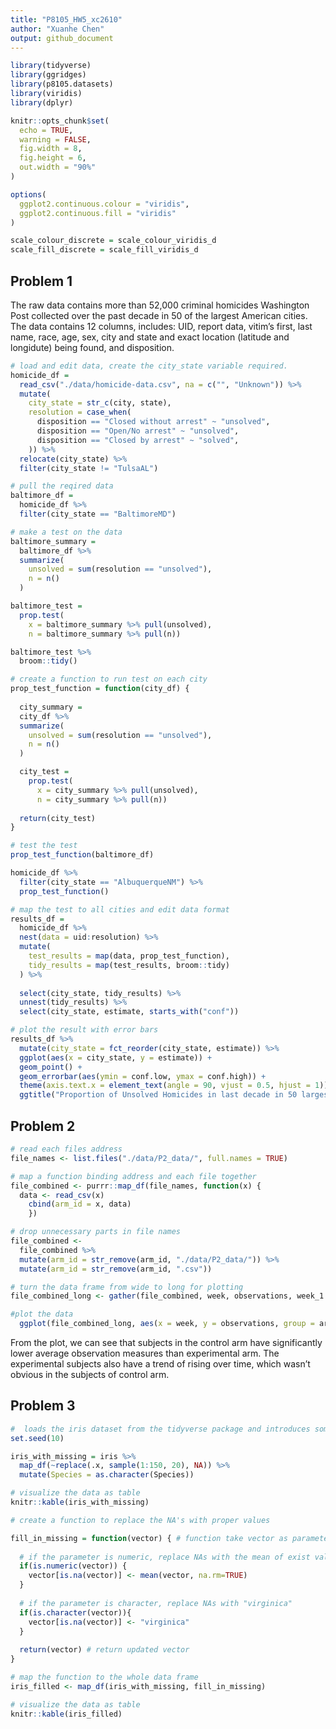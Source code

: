 ```yaml
---
title: "P8105_HW5_xc2610"
author: "Xuanhe Chen"
output: github_document
---
```


```r
library(tidyverse)
library(ggridges)
library(p8105.datasets)
library(viridis)
library(dplyr)

knitr::opts_chunk$set(
  echo = TRUE,
  warning = FALSE,
  fig.width = 8,
  fig.height = 6,
  out.width = "90%"
)

options(
  ggplot2.continuous.colour = "viridis",
  ggplot2.continuous.fill = "viridis"
)

scale_colour_discrete = scale_colour_viridis_d
scale_fill_discrete = scale_fill_viridis_d
```

## Problem 1

The raw data contains more than 52,000 criminal homicides Washington Post collected over the past decade in 50 of the largest American cities. The data contains 12 columns, includes: UID, report data, vitim's first, last name, race, age, sex, city and state and exact location (latitude and longidute) being found, and disposition.

```r
# load and edit data, create the city_state variable required. 
homicide_df = 
  read_csv("./data/homicide-data.csv", na = c("", "Unknown")) %>%
  mutate(
    city_state = str_c(city, state),
    resolution = case_when(
      disposition == "Closed without arrest" ~ "unsolved",
      disposition == "Open/No arrest" ~ "unsolved",
      disposition == "Closed by arrest" ~ "solved",
    )) %>%
  relocate(city_state) %>%
  filter(city_state != "TulsaAL")
```
```r
# pull the reqired data
baltimore_df =
  homicide_df %>%
  filter(city_state == "BaltimoreMD")

# make a test on the data
baltimore_summary =
  baltimore_df %>%
  summarize(
    unsolved = sum(resolution == "unsolved"),
    n = n()
  )

baltimore_test =
  prop.test(
    x = baltimore_summary %>% pull(unsolved), 
    n = baltimore_summary %>% pull(n))

baltimore_test %>%
  broom::tidy()
```

```r
# create a function to run test on each city
prop_test_function = function(city_df) {
  
  city_summary =
  city_df %>%
  summarize(
    unsolved = sum(resolution == "unsolved"),
    n = n()
  )

  city_test =
    prop.test(
      x = city_summary %>% pull(unsolved), 
      n = city_summary %>% pull(n))
  
  return(city_test)
}
```

```r
# test the test
prop_test_function(baltimore_df)

homicide_df %>%
  filter(city_state == "AlbuquerqueNM") %>%
  prop_test_function()
```

```r
# map the test to all cities and edit data format
results_df =
  homicide_df %>%
  nest(data = uid:resolution) %>%
  mutate(
    test_results = map(data, prop_test_function),
    tidy_results = map(test_results, broom::tidy)
  ) %>%
  
  select(city_state, tidy_results) %>%
  unnest(tidy_results) %>%
  select(city_state, estimate, starts_with("conf"))
```

```r
# plot the result with error bars
results_df %>%
  mutate(city_state = fct_reorder(city_state, estimate)) %>%
  ggplot(aes(x = city_state, y = estimate)) +
  geom_point() +
  geom_errorbar(aes(ymin = conf.low, ymax = conf.high)) +
  theme(axis.text.x = element_text(angle = 90, vjust = 0.5, hjust = 1)) +
  ggtitle("Proportion of Unsolved Homicides in last decade in 50 largest US Cities")
```

## Problem 2



```r
# read each files address
file_names <- list.files("./data/P2_data/", full.names = TRUE)

# map a function binding address and each file together
file_combined <- purrr::map_df(file_names, function(x) {
  data <- read_csv(x)
	cbind(arm_id = x, data)
	})

# drop unnecessary parts in file names
file_combined <- 
  file_combined %>% 
  mutate(arm_id = str_remove(arm_id, "./data/P2_data/")) %>%
  mutate(arm_id = str_remove(arm_id, ".csv"))

# turn the data frame from wide to long for plotting
file_combined_long <- gather(file_combined, week, observations, week_1:week_8, factor_key=TRUE)
```

```r
#plot the data
  ggplot(file_combined_long, aes(x = week, y = observations, group = arm_id, color = arm_id)) +  geom_line() + geom_point() + theme_bw() + ggtitle("Observations Over Time for Control and Experimental Subjects")
```

From the plot, we can see that subjects in the control arm have significantly lower average observation measures than experimental arm. The experimental subjects also have a trend of rising over time, which wasn't obvious in the subjects of control arm. 

## Problem 3


```r
#  loads the iris dataset from the tidyverse package and introduces some missing values in each column
set.seed(10)

iris_with_missing = iris %>% 
  map_df(~replace(.x, sample(1:150, 20), NA)) %>%
  mutate(Species = as.character(Species))

# visualize the data as table
knitr::kable(iris_with_missing)
```

```r
# create a function to replace the NA's with proper values

fill_in_missing = function(vector) { # function take vector as parameter
  
  # if the parameter is numeric, replace NAs with the mean of exist values
  if(is.numeric(vector)) {
    vector[is.na(vector)] <- mean(vector, na.rm=TRUE)
  }
  
  # if the parameter is character, replace NAs with "virginica"
  if(is.character(vector)){
    vector[is.na(vector)] <- "virginica"
  }
  
  return(vector) # return updated vector
}
```

```r
# map the function to the whole data frame
iris_filled <- map_df(iris_with_missing, fill_in_missing)

# visualize the data as table
knitr::kable(iris_filled)
```
